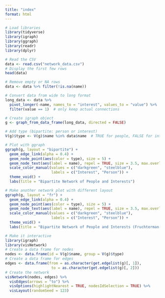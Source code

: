 ```yaml
---
title: "index"
format: html
---
```

```r
# Load libraries
library(tidyverse)
library(igraph)
library(ggraph)
library(readr)
library(dplyr)
```


```r
# Read the CSV
data <- read.csv("network_data.csv")
# Display the first few rows
head(data)
```

```r
# Remove empty or NA rows
data <- data %>% filter(!is.na(name))

# Convert data from wide to long format
long_data <- data %>%
  pivot_longer(-name, names_to = "interest", values_to = "value") %>%
  filter(value == 1)  # only keep actual connections

# Create igraph object
g <- graph_from_data_frame(long_data, directed = FALSE)

# Add type (bipartite: person or interest)
V(g)$type <- V(g)$name %in% data$name  # TRUE for people, FALSE for interests

# Plot with ggraph
ggraph(g, layout = "bipartite") +
  geom_edge_link(alpha = 0.4) +
  geom_node_point(aes(color = type), size = 5) +
  geom_node_text(aes(label = name), repel = TRUE, size = 3.5, max.overlaps = Inf) +
  scale_color_manual(values = c("darkgreen", "steelblue"),
                     labels = c("Interest", "Person")) +
  theme_void() +
  labs(title = "Bipartite Network of People and Interests")
```
```r
# Make another network plot with different layout
ggraph(g, layout = "fr") +
  geom_edge_link(alpha = 0.4) +
  geom_node_point(aes(color = type), size = 5) +
  geom_node_text(aes(label = name), repel = TRUE, size = 3.5, max.overlaps = Inf) +
  scale_color_manual(values = c("darkgreen", "steelblue"),
                     labels = c("Interest", "Person")) +
  theme_void() +
  labs(title = "Bipartite Network of People and Interests (Fruchterman-Reingold Layout)")


```

```r
# Make it interactive
library(igraph)
library(visNetwork)
# Create a data frame for nodes
nodes <- data.frame(id = V(g)$name, group = V(g)$type)
# Create a data frame for edges
edges <- data.frame(from = as.character(get.edgelist(g)[, 1]),
                     to = as.character(get.edgelist(g)[, 2]))
# Create the network
visNetwork(nodes, edges) %>%
  visEdges(arrows = "to") %>%
  visOptions(highlightNearest = TRUE, nodesIdSelection = TRUE) %>%
  visLayout(randomSeed = 123)
```


